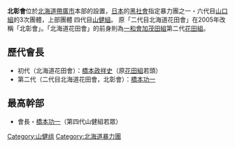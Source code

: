 '''北彰會'''位於[[北海道|北海道]][[帶廣市|帶廣市]]本部的設置，[[日本|日本]]的[[黑社會|黑社會]]指定暴力團之一・六代目[[山口組|山口組]]的3次團體，上部團體 四代目[[山健組|山健組]]。
原「二代目北海道花田會」在2005年改稱「北彰會」。「北海道花田會」的前身則為[[一和會|一和會]][[加茂田組|加茂田組]]第二代[[花田組|花田組]]。

==歷代會長==
*初代（北海道花田會）：[[橋本政祥史|橋本政祥史]]（原[[花田組|花田組]]若頭）
*第二代（二代目北海道花田會，北彰會）：[[橋本功一|橋本功一]]

==最高幹部==
*會長・[[橋本功一|橋本功一]]（第四代山健組若眾）

{{DEFAULTSORT:Hokusho-kai}}
[[Category:山健组|Category:山健组]]
[[Category:北海道暴力團|Category:北海道暴力團]]

{{Japan-org-stub}}